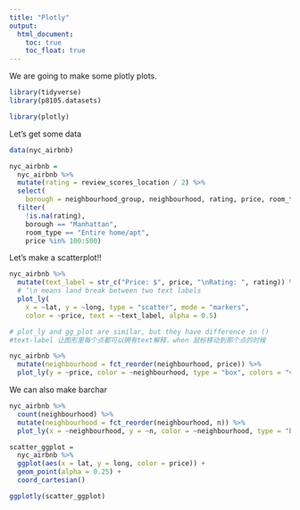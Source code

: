 ```yaml
---
title: "Plotly"
output: 
  html_document:
    toc: true
    toc_float: true
---
```


We are going to make some plotly plots. 

```r
library(tidyverse)
library(p8105.datasets)

library(plotly)
```

Let's get some data

```r
data(nyc_airbnb)

nyc_airbnb = 
  nyc_airbnb %>% 
  mutate(rating = review_scores_location / 2) %>%
  select(
    borough = neighbourhood_group, neighbourhood, rating, price, room_type, lat, long) %>%
  filter(
    !is.na(rating), 
    borough == "Manhattan",
    room_type == "Entire home/apt",
    price %in% 100:500)
```

Let's make a scatterplot!!

```r
nyc_airbnb %>%
  mutate(text_label = str_c("Price: $", price, "\nRating: ", rating)) %>% 
  # ‘\n means land break between two text labels
  plot_ly(
    x = ~lat, y = ~long, type = "scatter", mode = "markers",
    color = ~price, text = ~text_label, alpha = 0.5)

# plot_ly and gg_plot are similar, but they have difference in ()
#text-label 让图形里每个点都可以拥有text解释，when 鼠标移动到那个点的时候
```


```r
nyc_airbnb %>% 
  mutate(neighbourhood = fct_reorder(neighbourhood, price)) %>% 
  plot_ly(y = ~price, color = ~neighbourhood, type = "box", colors = "viridis")
```

We can also make barchar 

```r
nyc_airbnb %>% 
  count(neighbourhood) %>% 
  mutate(neighbourhood = fct_reorder(neighbourhood, n)) %>% 
  plot_ly(x = ~neighbourhood, y = ~n, color = ~neighbourhood, type = "bar", colors = "viridis")
```

```r
scatter_ggplot = 
  nyc_airbnb %>%
  ggplot(aes(x = lat, y = long, color = price)) +
  geom_point(alpha = 0.25) +
  coord_cartesian()

ggplotly(scatter_ggplot)
```

